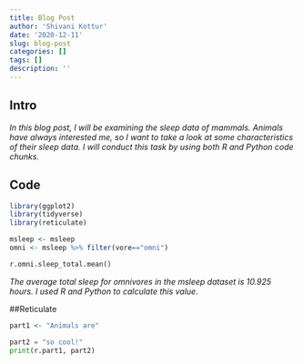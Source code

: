 ```yaml
---
title: Blog Post
author: 'Shivani Kottur'
date: '2020-12-11'
slug: blog-post
categories: []
tags: []
description: ''
---
```




## Intro

*In this blog post, I will be examining the sleep data of mammals. Animals have always interested me, so I want to take a look at some characteristics of their sleep data. I will conduct this task by using both R and Python code chunks.*



## Code
```R
library(ggplot2)
library(tidyverse)
library(reticulate)

msleep <- msleep
omni <- msleep %>% filter(vore=="omni")
```

```python
r.omni.sleep_total.mean()
```
*The average total sleep for omnivores in the msleep dataset is 10.925 hours. I used R and Python to calculate this value.*



##Reticulate
```R
part1 <- "Animals are"
```

```python
part2 = "so cool!"
print(r.part1, part2)
```

